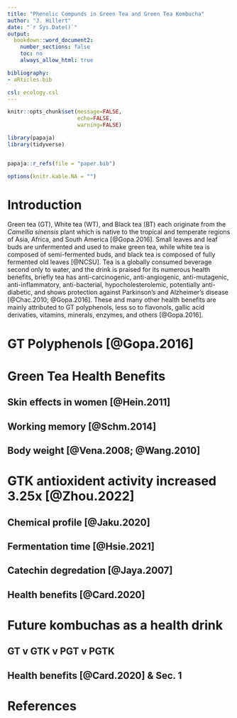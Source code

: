 ```yaml
---
title: "Phenolic Compunds in Green Tea and Green Tea Kombucha"
author: "J. Hillert"
date: "`r Sys.Date()`"
output:
  bookdown::word_document2:
    number_sections: false
    toc: no
    always_allow_html: true

bibliography:
- aRticles.bib

csl: ecology.csl
---
```



```r

knitr::opts_chunk$set(message=FALSE,
                      echo=FALSE,
                      warning=FALSE)

library(papaja)
library(tidyverse)


papaja::r_refs(file = "paper.bib")

options(knitr.kable.NA = "")


```

# Introduction

Green tea (GT), White tea (WT), and Black tea (BT) each originate from the *Camellia sinensis* plant which is native to the tropical and temperate regions of Asia, Africa, and South America [@Gopa.2016]. Small leaves and leaf buds are unfermented and used to make green tea, while white tea is composed of semi-fermented buds, and black tea is composed of fully fermented old leaves [@NCSU]. Tea is a globally consumed beverage second only to water, and the drink is praised for its numerous health benefits, briefly tea has anti-carcinogenic, anti-angiogenic, anti-mutagenic, anti-inflammatory, anti-bacterial, hypocholesterolemic, potentially anti-diabetic, and shows protection against Parkinson's and Alzheimer's disease [@Chac.2010; @Gopa.2016]. These and many other health benefits are mainly attributed to GT polyphenols, less so to flavonols, gallic acid derivaties, vitamins, minerals, enzymes, and others [@Gopa.2016].

# GT Polyphenols [@Gopa.2016]


# Green Tea Health Benefits 

## Skin effects in women [@Hein.2011]
## Working memory [@Schm.2014]
## Body weight [@Vena.2008; @Wang.2010]

# GTK antioxident activity increased 3.25x [@Zhou.2022]

## Chemical profile [@Jaku.2020]
## Fermentation time [@Hsie.2021]
## Catechin degredation [@Jaya.2007]
## Health benefits [@Card.2020]

# Future kombuchas as a health drink

## GT v GTK v PGT v PGTK
## Health benefits [@Card.2020] & Sec. 1



\newpage

# References



































